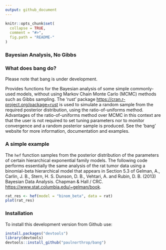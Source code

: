 ```yaml
---
output: github_document
---
```


<!-- README.md is generated from README.Rmd. Please edit that file -->

```r
knitr::opts_chunk$set(
  collapse = TRUE,
  comment = "#>",
  fig.path = "README-"
)
```

### Bayesian Analysis, No Gibbs

### What does bang do?

Please note that bang is under development.

Provides functions for the Bayesian analysis of some simple commonly-used models, without using Markov Chain Monte Carlo (MCMC) methods such as Gibbs sampling.  The 'rust' package  <https://cran.r-project.org/package=rust> is used to simulate a random sample from the required posterior distribution, using the ratio-of-uniforms method. Advantages of the ratio-of-uniforms method over MCMC in this context are that the user is not required to set tuning parameters nor to monitor convergence and a random posterior sample is produced.  See the 'bang' website for more information, documentation and examples.

### A simple example

The `hef` function samples from the posterior distribution of the parameters of certain hierarchical exponential family models.  The following code performs essentially the same analysis of the rat tumor data using a binomial-beta hierarchical model that appears in Section 5.3 of Gelman, A., Carlin, J. B., Stern, H. S. Dunson, D. B., Vehtari, A. and Rubin, D. B. (2013) Bayesian Data Analysis. Chapman & Hall / CRC.
<https://www.stat.columbia.edu/~gelman/book>.

```r
rat_res <- hef(model = "binom_beta", data = rat)
plot(rat_res)
```

### Installation

To install this development version from Github use:

```r
install.packages("devtools")
library(devtools)
devtools::install_github("paulnorthrop/bang")
```

